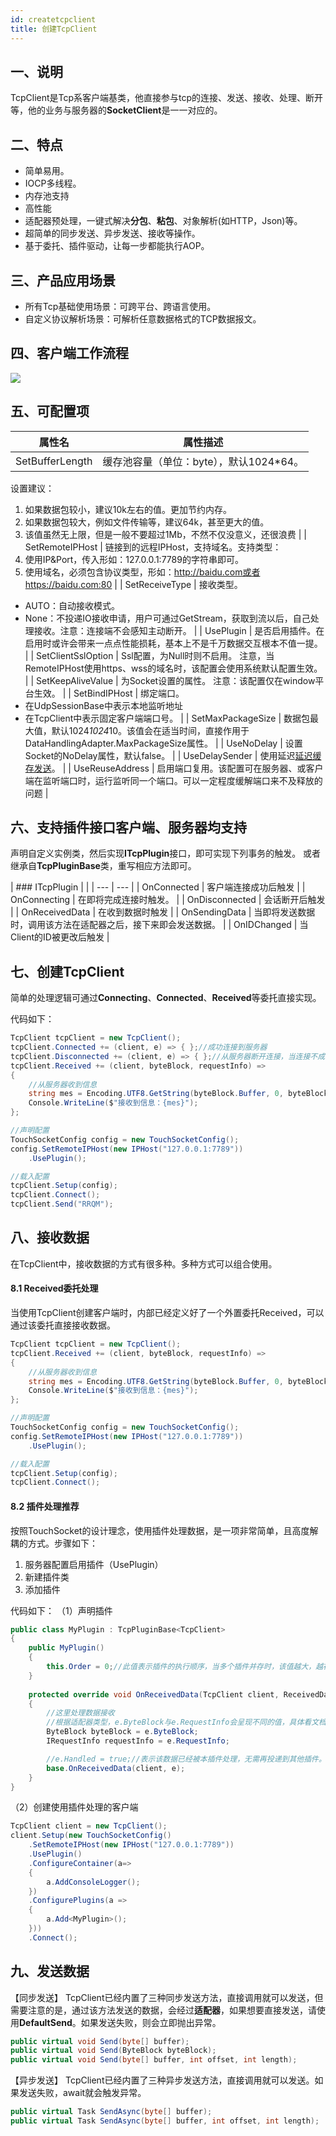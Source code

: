 ```yaml
---
id: createtcpclient
title: 创建TcpClient
---
```


## 一、说明
TcpClient是Tcp系客户端基类，他直接参与tcp的连接、发送、接收、处理、断开等，他的业务与服务器的**SocketClient**是一一对应的。

## 二、特点

- 简单易用。
- IOCP多线程。
- 内存池支持
- 高性能
- 适配器预处理，一键式解决**分包**、**粘包**、对象解析(如HTTP，Json)等。
- 超简单的同步发送、异步发送、接收等操作。
- 基于委托、插件驱动，让每一步都能执行AOP。

## 三、产品应用场景

- 所有Tcp基础使用场景：可跨平台、跨语言使用。
- 自定义协议解析场景：可解析任意数据格式的TCP数据报文。

## 四、客户端工作流程
![](https://cdn.nlark.com/yuque/0/2022/jpeg/25438888/1644495854071-a320a8b5-85ba-4563-a2fa-5bd573af850c.jpeg)


## 五、可配置项
| **属性名** | **属性描述** |
| --- | --- |
| SetBufferLength | 缓存池容量（单位：byte），默认1024*64。
设置建议：
1. 如果数据包较小，建议10k左右的值。更加节约内存。
2. 如果数据包较大，例如文件传输等，建议64k，甚至更大的值。
3. 该值虽然无上限，但是一般不要超过1Mb，不然不仅没意义，还很浪费
 |
| SetRemoteIPHost | 链接到的远程IPHost，支持域名。支持类型：
1. 使用IP&Port，传入形如：127.0.0.1:7789的字符串即可。
2. 使用域名，必须包含协议类型，形如：http://baidu.com或者https://baidu.com:80
 |
| SetReceiveType | 接收类型。
- AUTO：自动接收模式。
- None：不投递IO接收申请，用户可通过GetStream，获取到流以后，自己处理接收。注意：连接端不会感知主动断开。
 |
| UsePlugin | 是否启用插件。在启用时或许会带来一点点性能损耗，基本上不是千万数据交互根本不值一提。 |
| SetClientSslOption | Ssl配置，为Null时则不启用。
注意，当RemoteIPHost使用https、wss的域名时，该配置会使用系统默认配置生效。 |
| SetKeepAliveValue | 为Socket设置的属性。
注意：该配置仅在window平台生效。 |
| SetBindIPHost | 绑定端口。
- 在UdpSessionBase中表示本地监听地址
- 在TcpClient中表示固定客户端端口号。
 |
| SetMaxPackageSize | 数据包最大值，默认1024*1024*10。该值会在适当时间，直接作用于DataHandlingAdapter.MaxPackageSize属性。 |
| UseNoDelay | 设置Socket的NoDelay属性，默认false。 |
| UseDelaySender | 使用延迟[延迟缓存发送](https://www.yuque.com/rrqm/touchsocket/1f21a56ee75f896a5b5b38b37b071881#RL0kx)。 |
| UseReuseAddress | 启用端口复用。该配置可在服务器、或客户端在监听端口时，运行监听同一个端口。可以一定程度缓解端口来不及释放的问题 |

## 六、支持插件接口客户端、服务器均支持
声明自定义实例类，然后实现**ITcpPlugin**接口，即可实现下列事务的触发。
或者继承自**TcpPluginBase**类，重写相应方法即可。

| ###  ITcpPlugin
 |  |
| --- | --- |
| OnConnected | 客户端连接成功后触发 |
| OnConnecting | 在即将完成连接时触发。 |
| OnDisconnected | 会话断开后触发 |
| OnReceivedData | 在收到数据时触发 |
| OnSendingData | 当即将发送数据时，调用该方法在适配器之后，接下来即会发送数据。 |
| OnIDChanged | 当Client的ID被更改后触发 |

## 七、创建TcpClient
简单的处理逻辑可通过**Connecting**、**Connected**、**Received**等委托直接实现。

代码如下：
```csharp
TcpClient tcpClient = new TcpClient();
tcpClient.Connected += (client, e) => { };//成功连接到服务器
tcpClient.Disconnected += (client, e) => { };//从服务器断开连接，当连接不成功时不会触发。
tcpClient.Received += (client, byteBlock, requestInfo) =>
{
    //从服务器收到信息
    string mes = Encoding.UTF8.GetString(byteBlock.Buffer, 0, byteBlock.Len);
    Console.WriteLine($"接收到信息：{mes}");
};

//声明配置
TouchSocketConfig config = new TouchSocketConfig();
config.SetRemoteIPHost(new IPHost("127.0.0.1:7789"))
    .UsePlugin();

//载入配置
tcpClient.Setup(config);
tcpClient.Connect();
tcpClient.Send("RRQM");
```

## 八、接收数据
在TcpClient中，接收数据的方式有很多种。多种方式可以组合使用。

#### 8.1 Received委托处理
当使用TcpClient创建客户端时，内部已经定义好了一个外置委托Received，可以通过该委托直接接收数据。
```csharp
TcpClient tcpClient = new TcpClient();
tcpClient.Received += (client, byteBlock, requestInfo) =>
{
    //从服务器收到信息
    string mes = Encoding.UTF8.GetString(byteBlock.Buffer, 0, byteBlock.Len);
    Console.WriteLine($"接收到信息：{mes}");
};

//声明配置
TouchSocketConfig config = new TouchSocketConfig();
config.SetRemoteIPHost(new IPHost("127.0.0.1:7789"))
    .UsePlugin();

//载入配置
tcpClient.Setup(config);
tcpClient.Connect();
```

#### 8.2 插件处理推荐
按照TouchSocket的设计理念，使用插件处理数据，是一项非常简单，且高度解耦的方式。步骤如下：

1. 服务器配置启用插件（UsePlugin）
2. 新建插件类
3. 添加插件

代码如下：
（1）声明插件
```csharp
public class MyPlugin : TcpPluginBase<TcpClient>
{
    public MyPlugin()
    {
        this.Order = 0;//此值表示插件的执行顺序，当多个插件并存时，该值越大，越在前执行。
    }
   
    protected override void OnReceivedData(TcpClient client, ReceivedDataEventArgs e)
    {
        //这里处理数据接收
        //根据适配器类型，e.ByteBlock与e.RequestInfo会呈现不同的值，具体看文档=》适配器部分。
        ByteBlock byteBlock = e.ByteBlock;
        IRequestInfo requestInfo = e.RequestInfo;

        //e.Handled = true;//表示该数据已经被本插件处理，无需再投递到其他插件。
        base.OnReceivedData(client, e);
    }
}
```
（2）创建使用插件处理的客户端
```csharp
TcpClient client = new TcpClient();
client.Setup(new TouchSocketConfig()
    .SetRemoteIPHost(new IPHost("127.0.0.1:7789"))
    .UsePlugin()
    .ConfigureContainer(a=>
    {
        a.AddConsoleLogger();
    })
    .ConfigurePlugins(a => 
    {
        a.Add<MyPlugin>();
    }))
    .Connect();
```

## 九、发送数据
【同步发送】
TcpClient已经内置了三种同步发送方法，直接调用就可以发送，但需要注意的是，通过该方法发送的数据，会经过**适配器**，如果想要直接发送，请使用**DefaultSend**。如果发送失败，则会立即抛出异常。
```csharp
public virtual void Send(byte[] buffer);
public virtual void Send(ByteBlock byteBlock);
public virtual void Send(byte[] buffer, int offset, int length);
```

【异步发送】
TcpClient已经内置了三种异步发送方法，直接调用就可以发送。如果发送失败，await就会触发异常。
```csharp
public virtual Task SendAsync(byte[] buffer);
public virtual Task SendAsync(byte[] buffer, int offset, int length);
```

